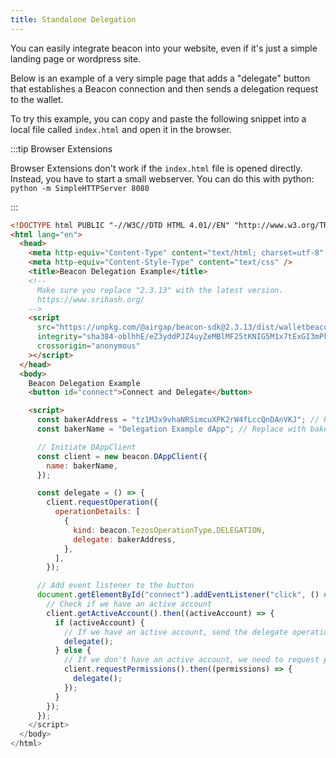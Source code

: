 ```yaml
---
title: Standalone Delegation
---
```


You can easily integrate beacon into your website, even if it's just a simple landing page or wordpress site.

Below is an example of a very simple page that adds a "delegate" button that establishes a Beacon connection and then sends a delegation request to the wallet.

To try this example, you can copy and paste the following snippet into a local file called `index.html` and open it in the browser.

:::tip Browser Extensions

Browser Extensions don't work if the `index.html` file is opened directly. Instead, you have to start a small webserver.
You can do this with python: `python -m SimpleHTTPServer 8080`

:::

```html
<!DOCTYPE html PUBLIC "-//W3C//DTD HTML 4.01//EN" "http://www.w3.org/TR/html4/strict.dtd">
<html lang="en">
  <head>
    <meta http-equiv="Content-Type" content="text/html; charset=utf-8" />
    <meta http-equiv="Content-Style-Type" content="text/css" />
    <title>Beacon Delegation Example</title>
    <!--
      Make sure you replace "2.3.13" with the latest version.
      https://www.srihash.org/
    -->
    <script
      src="https://unpkg.com/@airgap/beacon-sdk@2.3.13/dist/walletbeacon.min.js"
      integrity="sha384-oblhhE/eZ3yddPJZ4uyZeMBlMF25tKNIG5M1x7tExGI3mPk/aF0QusFnC3PzFSwI"
      crossorigin="anonymous"
    ></script>
  </head>
  <body>
    Beacon Delegation Example
    <button id="connect">Connect and Delegate</button>

    <script>
      const bakerAddress = "tz1MJx9vhaNRSimcuXPK2rW4fLccQnDAnVKJ"; // Replace with baker address
      const bakerName = "Delegation Example dApp"; // Replace with baker name / website

      // Initiate DAppClient
      const client = new beacon.DAppClient({
        name: bakerName,
      });

      const delegate = () => {
        client.requestOperation({
          operationDetails: [
            {
              kind: beacon.TezosOperationType.DELEGATION,
              delegate: bakerAddress,
            },
          ],
        });

      // Add event listener to the button
      document.getElementById("connect").addEventListener("click", () => {
        // Check if we have an active account
        client.getActiveAccount().then((activeAccount) => {
          if (activeAccount) {
            // If we have an active account, send the delegate operation directly
            delegate();
          } else {
            // If we don't have an active account, we need to request permissions first and then send the delegate operation
            client.requestPermissions().then((permissions) => {
              delegate();
            });
          }
        });
      });
    </script>
  </body>
</html>
```
